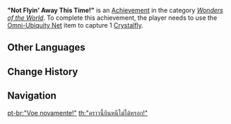 {{Achievement Infobox
|title        = 
|id           = 81182
|order id     = 1168
|category     = Wonders of the World
|description  = Use the [[Omni-Ubiquity Net]] item to capture 1 [[Crystalfly]].
|requirements = 
|primogems    = 5
|tracking     = 
|hidden       = 1
|topic        = Omni-Ubiquity Net
|type         = Exploration
}}
'''"Not Flyin' Away This Time!"''' is an [[Achievement]] in the category ''[[Wonders of the World]]''. To complete this achievement, the player needs to use the [[Omni-Ubiquity Net]] item to capture 1 [[Crystalfly]].
<!--
==Trivia==

==Video Guides==
{{EVT
|video1   = 
|caption1 = 
}}
-->
==Other Languages==
{{Other Languages
|en      = "Not Flyin' Away This Time!"
|zhs     = 「让你再飞！」
|zhs_rm  = "Ràng Nǐ Zài Fēi!"
|zht     = 「讓你再飛！」
|zht_rm  = "Ràng Nǐ Zài Fēi!"
|zh_tl   = "Let You Fly Again!"
|ja      = 「飛ばすか！」
|ja_rm   = "Tobasu ka!"
|ja_tl   = "(I Won't) Let You Fly!"
|ko      = 「어디 또 한 번 날아보시지！」
|ko_tl   = "Fly Again!"
|es      = ¡Esta vez no escaparás!
|es_tl   = This time you will not escape!
|fr      = Minute papillon !
|fr_tl   = Not so Fast!
|fr_note = ''Minute, papillon!'' literally means "Wait a minute, butterfly!", and is a familiar interjection used to stop someone. It is here used as a pun on the French name of the [[Crystalfly]], ''Papillon cristallin'', which translates as "Crystaline Butterfly".
|ru      = «Лети!»
|ru_tl   = "Fly!"
|th      = "คราวนี้บินหนีไม่ได้หรอก!"
|th_rm   = "Khrao Ni Bin Ni Mai Dai Rok!"
|th_tl   = 
|vi      = "Giỏi Thì Bay Đi!"
|vi_tl   = "Good, Then Fly!"
|de      = „Diesmal fliegst du nicht weg!“
|de_tl   = "This Time You Are Not Flying Away!"
|id      = "Tak Bisa Berkutik Lagi!"
|id_tl   = "Can't Move Anymore!"
|pt      = "Voe novamente!"
|pt_tl   = 
|tr      = “Bu Sefer Kaçışın Yok!”
|tr_tl   = "This Time You Won't Escape!"
|it      = Questa volta non mi scappi!
|it_tl   = This Time You Won't Escape Me!
}}

==Change History==
{{Change History|2.3}}
<!--
==References==
{{Reflist}}
-->
==Navigation==
{{Achievement Navbox|Wonders of the World|Exploration}}

[[pt-br:"Voe novamente!"]]
[[th:"คราวนี้บินหนีไม่ได้หรอก!"]]